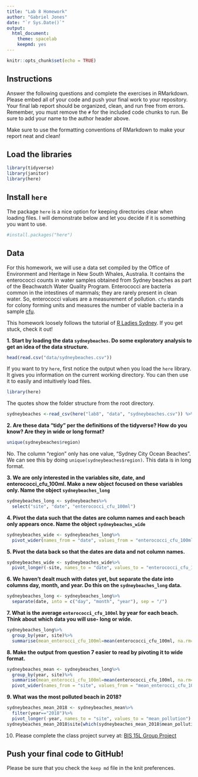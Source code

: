 ```yaml
---
title: "Lab 8 Homework"
author: "Gabriel Jones"
date: "`r Sys.Date()`"
output:
  html_document:
    theme: spacelab
    keepmd: yes
---
```


```r
knitr::opts_chunk$set(echo = TRUE)
```

## Instructions
Answer the following questions and complete the exercises in RMarkdown. Please embed all of your code and push your final work to your repository. Your final lab report should be organized, clean, and run free from errors. Remember, you must remove the `#` for the included code chunks to run. Be sure to add your name to the author header above.  

Make sure to use the formatting conventions of RMarkdown to make your report neat and clean!  

## Load the libraries
```r
library(tidyverse)
library(janitor)
library(here)
``` 

## Install `here`
The package `here` is a nice option for keeping directories clear when loading files. I will demonstrate below and let you decide if it is something you want to use.  
```r
#install.packages("here")
```

## Data
For this homework, we will use a data set compiled by the Office of Environment and Heritage in New South Whales, Australia. It contains the enterococci counts in water samples obtained from Sydney beaches as part of the Beachwatch Water Quality Program. Enterococci are bacteria common in the intestines of mammals; they are rarely present in clean water. So, enterococci values are a measurement of pollution. `cfu` stands for colony forming units and measures the number of viable bacteria in a sample [cfu](https://en.wikipedia.org/wiki/Colony-forming_unit).   

This homework loosely follows the tutorial of [R Ladies Sydney](https://rladiessydney.org/). If you get stuck, check it out!  

**1. Start by loading the data `sydneybeaches`. Do some exploratory analysis to get an idea of the data structure.**
```r
head(read.csv("data/sydneybeaches.csv"))
```

If you want to try `here`, first notice the output when you load the `here` library. It gives you information on the current working directory. You can then use it to easily and intuitively load files.
```r
library(here)
```

The quotes show the folder structure from the root directory.
```r
sydneybeaches <-read_csv(here("lab8", "data", "sydneybeaches.csv")) %>% janitor::clean_names()
```

**2. Are these data "tidy" per the definitions of the tidyverse? How do you know? Are they in wide or long format?**
```r
unique(sydneybeaches$region)
```

No. The column "region" only has one value, "Sydney City Ocean Beaches". We can see this by doing `unique(sydneybeaches$region)`. This data is in long format. 

**3. We are only interested in the variables site, date, and enterococci_cfu_100ml. Make a new object focused on these variables only. Name the object `sydneybeaches_long`**
```r
sydneybeaches_long <- sydneybeaches%>%
  select("site", "date", "enterococci_cfu_100ml")
```


**4. Pivot the data such that the dates are column names and each beach only appears once. Name the object `sydneybeaches_wide`**
```r
sydneybeaches_wide <- sydneybeaches_long%>%
  pivot_wider(names_from = "date", values_from = "enterococci_cfu_100ml")
```


**5. Pivot the data back so that the dates are data and not column names.**
```r
sydneybeaches_wide <- sydneybeaches_wide%>%
  pivot_longer(-site, names_to = "date", values_to = "enterococci_cfu_100ml")
```


**6. We haven't dealt much with dates yet, but separate the date into columns day, month, and year. Do this on the `sydneybeaches_long` data.**
```r
sydneybeaches_long <- sydneybeaches_long%>%
  separate(date, into = c("day", "month", "year"), sep = "/")
```


**7. What is the average `enterococci_cfu_100ml` by year for each beach. Think about which data you will use- long or wide.**
```r
sydneybeaches_long%>%
  group_by(year, site)%>%
  summarise(mean_enterocci_cfu_100ml=mean(enterococci_cfu_100ml, na.rm=T))
```


**8. Make the output from question 7 easier to read by pivoting it to wide format.**
```r
sydneybeaches_mean <- sydneybeaches_long%>%
  group_by(year, site)%>%
  summarise(mean_enterocci_cfu_100ml=mean(enterococci_cfu_100ml, na.rm=T))%>%
  pivot_wider(names_from = "site", values_from = "mean_enterocci_cfu_100ml")
```


**9. What was the most polluted beach in 2018?**
```r
sydneybeaches_mean_2018 <- sydneybeaches_mean%>%
  filter(year=="2018")%>%
  pivot_longer(-year, names_to = "site", values_to = "mean_pollution")
sydneybeaches_mean_2018$site[which(sydneybeaches_mean_2018$mean_pollution == max(sydneybeaches_mean_2018$mean_pollution))]
```


10. Please complete the class project survey at: [BIS 15L Group Project](https://forms.gle/H2j69Z3ZtbLH3efW6)


## Push your final code to GitHub!
Please be sure that you check the `keep md` file in the knit preferences.   